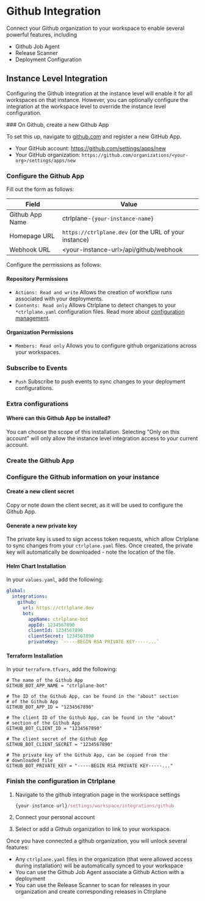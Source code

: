 # Github Integration

Connect your Github organization to your workspace to enable several powerful
features, including

- Github Job Agent
- Release Scanner
- Deployment Configuration

## Instance Level Integration

Configuring the Github integration at the instance level will enable it for all
workspaces on that instance. However, you can optionally configure the
integration at the workspace level to override the instance level configuration.


<Steps>
### On Github, create a new Github App

To set this up, navigate to [github.com](https://github.com/) and register a new
GitHub App.

- Your GitHub account: https://github.com/settings/apps/new
- Your GitHub organization:
  `https://github.com/organizations/<your-org>/settings/apps/new`

### Configure the Github App

Fill out the form as follows:

| Field           | Value                                                 |
| --------------- | ----------------------------------------------------- |
| Github App Name | ctrlplane-`{your-instance-name}`                      |
| Homepage URL    | `https://ctrlplane.dev` (or the URL of your instance) |
| Webhook URL     | \<your-instance-url\>/api/github/webhook              |

Configure the permissions as follows:


#### Repository Permissions

- `Actions: Read and write` <TbArrowRight className="inline-block" /> Allows the
  creation of workflow runs associated with your deployments.
- `Contents: Read only` <TbArrowRight className="inline-block" /> Allows
  Ctrlplane to detect changes to your `*ctrlplane.yaml` configuration files.
  Read more about [configuration management](/github/deployment-configs).

#### Organization Permissions

- `Members: Read only` <TbArrowRight className="inline-block" /> Allows you to
  configure github organizations across your workspaces.

### Subscribe to Events

- `Push` <TbArrowRight className="inline-block" /> Subscribe to push events to
  sync changes to your deployment configurations.

### Extra configurations

#### Where can this Github App be installed?

You can choose the scope of this installation. Selecting "Only on this account"
will only allow the instance level integration access to your current account.

### Create the Github App

### Configure the Github information on your instance

#### Create a new client secret

Copy or note down the client secret, as it will be used to configure the Github
App.

#### Generate a new private key

The private key is used to sign access token requests, which allow Ctrlplane to
sync changes from your `ctrlplane.yaml` files. Once created, the private key
will automatically be downloaded - note the location of the file.

#### Helm Chart Installation

In your `values.yaml`, add the following:

```yaml
global:
  integrations:
    github:
      url: https://ctrlplane.dev
      bot:
        appName: ctrlplane-bot
        appId: 1234567890
        clientId: 1234567890
        clientSecret: 1234567890
        privateKey: `-----BEGIN RSA PRIVATE KEY-----...`

```

#### Terraform Installation

In your `terraform.tfvars`, add the following:

```hcl
# The name of the Github App
GITHUB_BOT_APP_NAME = "ctrlplane-bot"

# The ID of the Github App, can be found in the "about" section
# of the Github App
GITHUB_BOT_APP_ID = "1234567890"

# The client ID of the Github App, can be found in the "about"
# section of the Github App
GITHUB_BOT_CLIENT_ID = "1234567890"

# The client secret of the Github App
GITHUB_BOT_CLIENT_SECRET = "1234567890"

# The private key of the Github App, can be copied from the
# downloaded file
GITHUB_BOT_PRIVATE_KEY = "-----BEGIN RSA PRIVATE KEY-----..."
```

### Finish the configuration in Ctrlplane

1. Navigate to the github integration page in the workspace settings

   ```js
   {your-instance-url}/settings/workspace/integrations/github
   ```

2. Connect your personal account

3. Select or add a Github organization to link to your workspace.

Once you have connected a github organization, you will unlock several features:

- Any `ctrlplane.yaml` files in the organization (that were allowed access
  during installation) will be automatically synced to your workspace
- You can use the Github Job Agent associate a Github Action with a deployment
- You can use the Release Scanner to scan for releases in your organization and
  create corresponding releases in Ctlrplane

</Steps>

